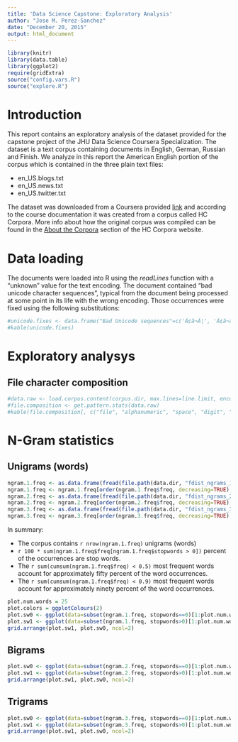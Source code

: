 ```yaml
---
title: 'Data Science Capstone: Exploratory Analysis'
author: "Jose M. Perez-Sanchez"
date: "December 20, 2015"
output: html_document
---
```


```r
library(knitr)
library(data.table)
library(ggplot2)
require(gridExtra)
source("config.vars.R")
source("explore.R")
```

# Introduction

This report contains an exploratory analysis of the dataset provided for the capstone project of the JHU Data Science Coursera Specialization. The dataset is a text corpus containing documents in English, German, Russian and Finish. We analyze in this report the American English portion of the corpus which is contained in the three plain text files:

* en_US.blogs.txt
* en_US.news.txt
* en_US.twitter.txt

The dataset was downloaded from a Coursera provided [link](https://d396qusza40orc.cloudfront.net/dsscapstone/dataset/Coursera-SwiftKey.zip) and according to the course documentation it was created from a corpus called HC Corpora. More info about how the original corpus was compiled can be found in the [About the Corpora](http://www.corpora.heliohost.org/aboutcorpus.html) section of the HC Corpora website. 

# Data loading

The documents were loaded into R using the *readLines* function with a "unknown" value for the text encoding. The document contained "bad unicode character sequences", typical from the document being processed at some point in its life with the wrong encoding. Those occurrences were fixed using the following substitutions:


```r
#unicode.fixes <- data.frame("Bad Unicode sequences"=c('Ã¢â¬Â¦', 'Ã¢â¬â', 'Ã¢â¬â', 'Ã¢â¬â¢', 'Ã¢â¬Å', 'Ã¢â¬[[:cntrl:]]'), "Replacement"= c('â¦', 'â', 'â', 'â', 'â', 'â'))
#kable(unicode.fixes)
```

# Exploratory analysys

## File character composition

```r
#data.raw <- load.corpus.content(corpus.dir, max.lines=line.limit, encoding=text.encoding)
#file.composition <- get.pattern.stats(data.raw)
#kable(file.composition[, c("file", "alphanumeric", "space", "digit", "punctuation", "other", "nchar", "lines")], digits=4, col.names=c("File", "Alphanumeric", "Space", "Digit", "Punctuation", "Other", "Number of characters", "Number of lines"), caption="Character composition of the corpus files. The columns Alphanumeric, Space, Digit and Punctuation show the fraction of characters in each class. The column Other shows the fraction of characters that do not belong in any of the listed categories.")
```

# N-Gram statistics

## Unigrams (words)

```r
ngram.1.freq <- as.data.frame(fread(file.path(data.dir, "fdist_ngrams_1.csv")))
ngram.1.freq <- ngram.1.freq[order(ngram.1.freq$freq, decreasing=TRUE), ]
ngram.2.freq <- as.data.frame(fread(file.path(data.dir, "fdist_ngrams_2.csv")))
ngram.2.freq <- ngram.2.freq[order(ngram.2.freq$freq, decreasing=TRUE), ]
ngram.3.freq <- as.data.frame(fread(file.path(data.dir, "fdist_ngrams_3.csv")))
ngram.3.freq <- ngram.3.freq[order(ngram.3.freq$freq, decreasing=TRUE), ]
```

In summary:

* The corpus contains `r nrow(ngram.1.freq)` unigrams (words)
* `r 100 * sum(ngram.1.freq$freq[ngram.1.freq$stopwords > 0])` percent of the occurrences are stop words.
* The `r sum(cumsum(ngram.1.freq$freq) < 0.5)` most frequent words account for approximately fifty percent of the word occurrences.
* The `r sum(cumsum(ngram.1.freq$freq) < 0.9)` most frequent words account for approximately ninety percent of the word occurrences.

```r
plot.num.words = 25
plot.colors = ggplotColours(2)
plot.sw0 <- ggplot(data=subset(ngram.1.freq, stopwords==0)[1:plot.num.words, ], aes(x=reorder(ngram, freq), y=freq)) + geom_bar(stat='identity', fill=plot.colors[2]) + labs(y="Frequency", x="1-gram") + coord_flip() + ggtitle("Without stop words")
plot.sw1 <- ggplot(data=subset(ngram.1.freq, stopwords>0)[1:plot.num.words, ], aes(x=reorder(ngram, freq), y=freq)) + geom_bar(stat='identity', fill=plot.colors[1]) + labs(y="Probability", x="1-gram") + coord_flip() + ggtitle("With stop words")
grid.arrange(plot.sw1, plot.sw0, ncol=2)
```

## Bigrams

```r
plot.sw0 <- ggplot(data=subset(ngram.2.freq, stopwords==0)[1:plot.num.words, ], aes(x=reorder(ngram, freq), y=freq)) + geom_bar(stat='identity', fill=plot.colors[2]) + labs(y="Probability", x="2-gram") + coord_flip() + ggtitle("Without stop words")
plot.sw1 <- ggplot(data=subset(ngram.2.freq, stopwords>0)[1:plot.num.words, ], aes(x=reorder(ngram, freq), y=freq)) + geom_bar(stat='identity', fill=plot.colors[1]) + labs(y="Probability", x="2-gram") + coord_flip() + ggtitle("With stop words")
grid.arrange(plot.sw1, plot.sw0, ncol=2)
```

## Trigrams

```r
plot.sw0 <- ggplot(data=subset(ngram.3.freq, stopwords==0)[1:plot.num.words, ], aes(x=reorder(ngram, freq), y=freq)) + geom_bar(stat='identity', fill=plot.colors[2]) + labs(y="Probability", x="3-gram") + coord_flip() + ggtitle("Without stop words")
plot.sw1 <- ggplot(data=subset(ngram.3.freq, stopwords>0)[1:plot.num.words, ], aes(x=reorder(ngram, freq), y=freq)) + geom_bar(stat='identity', fill=plot.colors[1]) + labs(y="Probability", x="3-gram") + coord_flip() + ggtitle("With stop words")
grid.arrange(plot.sw1, plot.sw0, ncol=2)
```



```r
```